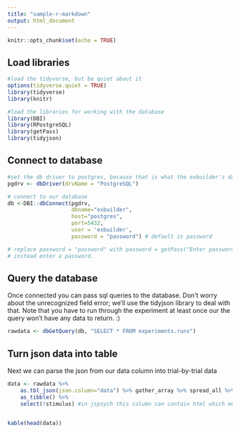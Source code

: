 ```yaml
---
title: "sample-r-markdown"
output: html_document
---
```


```r
knitr::opts_chunk$set(echo = TRUE)
```

## Load libraries

```r
#load the tidyverse, but be quiet about it
options(tidyverse.quiet = TRUE) 
library(tidyverse)
library(knitr)

#load the libraries for working with the database
library(DBI)
library(RPostgreSQL)
library(getPass)
library(tidyjson)


```

## Connect to database

```r
#set the db driver to postgres, because that is what the exbuilder's database is
pgdrv <- dbDriver(drvName = "PostgreSQL")

# connect to our database
db <-DBI::dbConnect(pgdrv,
                    dbname="exbuilder",
                    host="postgres", 
                    port=5432,
                    user = 'exbuilder',
                    password = "password") # default is password

# replace password = "password" with password = getPass("Enter password: ") if you want to 
# instead enter a password. 


```

## Query the database

Once connected you can pass sql queries to the database. Don't worry about the unrecognized field error; we'll use the tidyjson library to deal with that. Note that you have to run through the experiment at least once our the query won't have any data to return. :) 

```r
rawdata <- dbGetQuery(db, "SELECT * FROM experiments.runs")

```

## Turn json data into table

Next we can parse the json from our data column into trial-by-trial data

```r

data <- rawdata %>%
    as.tbl_json(json.column="data") %>% gather_array %>% spread_all %>%
    as_tibble() %>%
    select(!stimulus) #in jspsych this column can contain html which messes up kable


kable(head(data))

```
